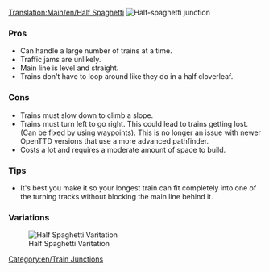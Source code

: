 [[Translation:Main/en/Half Spaghetti]]{{en/-}}{{junctionsmenu}}
[[File:en/3way halfspaghetti.png|frame|none|Half-spaghetti junction]]

===Pros===
*Can handle a large number of trains at a time. 
*Traffic jams are unlikely. 
*Main line is level and straight.
*Trains don't have to loop around like they do in a half cloverleaf. 

===Cons===
*Trains must slow down to climb a slope. 
*Trains must turn left to go right. This could lead to trains getting lost. (Can be fixed by using waypoints). This is no longer an issue with newer OpenTTD versions that use a more advanced pathfinder. 
*Costs a lot and requires a moderate amount of space to build.

===Tips===
*It's best you make it so your longest train can fit completely into one of the turning tracks without blocking the main line behind it.

[[Category:en/Train Junctions]]

===Variations===

[[File:en/Half spaghetti.jpeg|frame|none|Half Spaghetti Varitation]]